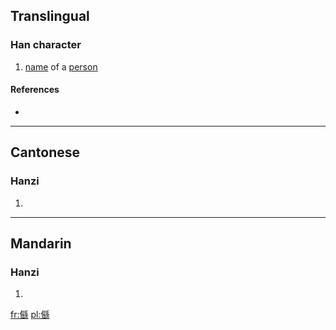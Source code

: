 ==Translingual==

===Han character===
{{Han char|rn=9|rad=人|as=17|sn=19|four=|canj=人月山火 (OBUF)}}

# [[name]] of a [[person]]

====References====
* {{Han ref|kx=0121.291|hdz=10237.110|uh=34A1|ud=13473}}

----

==Cantonese==

===Hanzi===
{{yue-hanzi|jyut=|y=[[jaau4]]}}

# {{defn|Cantonese|sort=人17}}

----

==Mandarin==

===Hanzi===
{{cmn-hanzi|pin=[[yóu]] ([[you2]])|wg=yu<sup>2</sup>}}

# {{defn|Mandarin|sort=人17}}

[[fr:㒡]]
[[pl:㒡]]